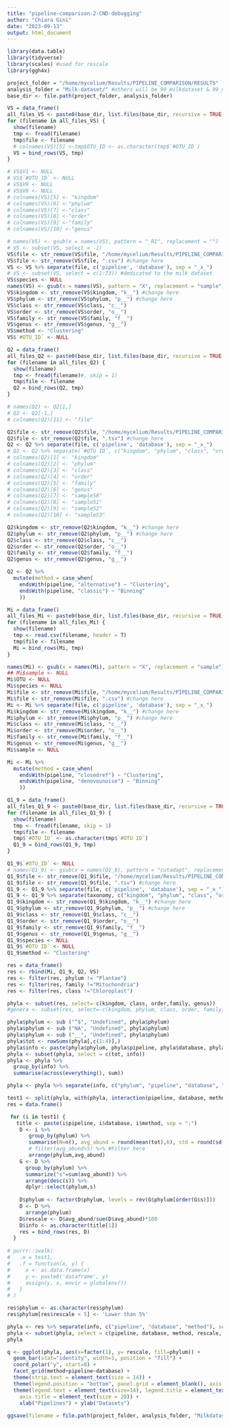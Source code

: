 ```yaml
---
title: "pipeline-comparison-2-CND-debugging"
author: "Chiara Gini"
date: "2023-09-13"
output: html_document
---
```


```r
library(data.table)
library(tidyverse)
library(scales) #used for rescale
library(ggh4x)
```


```r
project_folder = "/home/mycelium/Results/PIPELINE_COMPARISON/RESULTS"
analysis_folder = "Milk-dataset/" #others will be 99_milkdataset & 99_mockrobiota
base_dir <- file.path(project_folder, analysis_folder)
```


```r
VS = data_frame()
all_files_VS <- paste0(base_dir, list.files(base_dir, recursive = TRUE, pattern = "Vsearch"))
for (filename in all_files_VS) {
  show(filename)
  tmp <- fread(filename)
  tmp$file <- filename
  # colnames(VS)[5] <-tmp$OTU_ID <- as.character(tmp$`#OTU_ID`)
  VS = bind_rows(VS, tmp)
}

# VS$V1 <- NULL 
# VS$`#OTU_ID` <- NULL
# VS$V9 <- NULL
# VS$V8 <- NULL
# colnames(VS)[5] <- "kingdom"
# colnames(VS)[6] <-"phylum"
# colnames(VS)[7] <-"class" 
# colnames(VS)[8] <-"order"
# colnames(VS)[9] <-"family"
# colnames(VS)[10] <-"genus"

# names(VS) <- gsub(x = names(VS), pattern = "_R1", replacement = "")
# VS <- subset(VS, select = -1)
VS$file <- str_remove(VS$file, "/home/mycelium/Results/PIPELINE_COMPARISON/RESULTS/Milk-dataset/otu_table-") #change here
VS$file <- str_remove(VS$file, ".csv") #change here
VS <- VS %>% separate(file, c('pipeline', 'database'), sep = "_x_")
# VS <- subset(VS, select = c(1:73)) #dedicated to the milk dataset
VS$species <- NULL
names(VS) <- gsub(x = names(VS), pattern = "X", replacement = "sample")
VS$kingdom <- str_remove(VS$kingdom, "k__") #change here
VS$phylum <- str_remove(VS$phylum, "p__") #change here
VS$class <- str_remove(VS$class, "c__")
VS$order <- str_remove(VS$order, "o__")
VS$family <- str_remove(VS$family, "f__")
VS$genus <- str_remove(VS$genus, "g__")
VS$method <- "Clustering"
VS$`#OTU_ID` <- NULL
```


```r
Q2 = data_frame()
all_files_Q2 <- paste0(base_dir, list.files(base_dir, recursive = TRUE, pattern = "Qiime2"))
for (filename in all_files_Q2) {
  show(filename)
  tmp <- fread(filename)#, skip = 1)
  tmp$file <- filename
  Q2 = bind_rows(Q2, tmp)
}

# names(Q2) <- Q2[1,]
# Q2 <- Q2[-1,]
# colnames(Q2)[11] <- "file"

Q2$file <- str_remove(Q2$file, "/home/mycelium/Results/PIPELINE_COMPARISON/RESULTS/Milk-dataset/feature-table_") #change here
Q2$file <- str_remove(Q2$file, ".tsv") #change here
Q2 <- Q2 %>% separate(file, c('pipeline', 'database'), sep = "_x_")
# Q2 <- Q2 %>% separate(`#OTU ID`, c("kingdom", "phylum", "class", "order", "family", "genus"), sep = ";")
# colnames(Q2)[1] <- "kingdom"
# colnames(Q2)[2] <- "phylum"
# colnames(Q2)[3] <- "class"
# colnames(Q2)[4] <- "order"
# colnames(Q2)[5] <- "family"
# colnames(Q2)[6] <- "genus"
# colnames(Q2)[7] <- "sample50"
# colnames(Q2)[8] <- "sample51"
# colnames(Q2)[9] <- "sample52"
# colnames(Q2)[10] <- "sample53"

Q2$kingdom <- str_remove(Q2$kingdom, "k__") #change here
Q2$phylum <- str_remove(Q2$phylum, "p__") #change here
Q2$class <- str_remove(Q2$class, "c__")
Q2$order <- str_remove(Q2$order, "o__")
Q2$family <- str_remove(Q2$family, "f__")
Q2$genus <- str_remove(Q2$genus, "g__")

Q2 <- Q2 %>%
  mutate(method = case_when(
    endsWith(pipeline, "alternative") ~ "Clustering",
    endsWith(pipeline, "classic") ~ "Binning"
    ))
```


```r
Mi = data_frame()
all_files_Mi <- paste0(base_dir, list.files(base_dir, recursive = TRUE, pattern = "Micca"))
for (filename in all_files_Mi) {
  show(filename)
  tmp <- read.csv(filename, header = T)
  tmp$file <- filename
  Mi = bind_rows(Mi, tmp)
}

names(Mi) <- gsub(x = names(Mi), pattern = "X", replacement = "sample")
## Mi$sample <- NULL
Mi$OTU <- NULL
Mi$species <- NULL
Mi$file <- str_remove(Mi$file, "/home/mycelium/Results/PIPELINE_COMPARISON/RESULTS/Milk-dataset/taxonomy_") #change here
Mi$file <- str_remove(Mi$file, ".csv") #change here
Mi <- Mi %>% separate(file, c('pipeline', 'database'), sep = "_x_")
Mi$kingdom <- str_remove(Mi$kingdom, "k__") #change here
Mi$phylum <- str_remove(Mi$phylum, "p__") #change here
Mi$class <- str_remove(Mi$class, "c__")
Mi$order <- str_remove(Mi$order, "o__")
Mi$family <- str_remove(Mi$family, "f__")
Mi$genus <- str_remove(Mi$genus, "g__")
Mi$sample <- NULL

Mi <- Mi %>%
  mutate(method = case_when(
    endsWith(pipeline, "closedref") ~ "Clustering",
    endsWith(pipeline, "denovounoise") ~ "Binning"
    ))
```


```r
Q1_9 = data_frame()
all_files_Q1_9 <- paste0(base_dir, list.files(base_dir, recursive = TRUE, pattern = "Qiime1.9"))
for (filename in all_files_Q1_9) {
  show(filename)
  tmp <- fread(filename, skip = 1)
  tmp$file <- filename
  tmp$`#OTU ID` <- as.character(tmp$`#OTU ID`)
  Q1_9 = bind_rows(Q1_9, tmp)
}

Q1_9$`#OTU_ID` <- NULL
# names(Q1_9) <- gsub(x = names(Q1_9), pattern = "cutadapt", replacement = "")
Q1_9$file <- str_remove(Q1_9$file, "/home/mycelium/Results/PIPELINE_COMPARISON/RESULTS/Milk-dataset/otu_table_") #filtered_") if milkdataset, else change 
Q1_9$file <- str_remove(Q1_9$file, ".tsv") #change here
Q1_9 <- Q1_9 %>% separate(file, c('pipeline', 'database'), sep = "_x_")
Q1_9 <- Q1_9 %>% separate(taxonomy, c("kingdom", "phylum", "class", "order", "family", "genus"), sep = "; ")
Q1_9$kingdom <- str_remove(Q1_9$kingdom, "k__") #change here
Q1_9$phylum <- str_remove(Q1_9$phylum, "p__") #change here
Q1_9$class <- str_remove(Q1_9$class, "c__")
Q1_9$order <- str_remove(Q1_9$order, "o__")
Q1_9$family <- str_remove(Q1_9$family, "f__")
Q1_9$genus <- str_remove(Q1_9$genus, "g__")
Q1_9$species <- NULL
Q1_9$`#OTU ID` <- NULL
Q1_9$method <- "Clustering"
```

```r
res = data_frame()
res <- rbind(Mi, Q1_9, Q2, VS)
res <- filter(res, phylum != "Plantae")
res <- filter(res, family !="Mitochondria")
res <- filter(res, class !="Chloroplast")

phyla <- subset(res, select=-c(kingdom, class, order,family, genus))
#genera <- subset(res, select=-c(kingdom, phylum, class, order, family))

phyla$phylum <- sub ("^$", "Undefined", phyla$phylum)
phyla$phylum <- sub ("NA", "Undefined", phyla$phylum)
phyla$phylum <- sub ("__", "Undefined", phyla$phylum)
phyla$tot <- rowSums(phyla[,c(1:4)],)
phyla$info <- paste(phyla$phylum, phyla$pipeline, phyla$database, phyla$method, sep = ";")
phyla <- subset(phyla, select = c(tot, info))
phyla <- phyla %>%
  group_by(info) %>%
  summarise(across(everything(), sum))

phyla <- phyla %>% separate(info, c("phylum", "pipeline", "database", "method"), sep = ";")
```

```r
test1 <- split(phyla, with(phyla, interaction(pipeline, database, method)), drop = TRUE)
res = data.frame()

 for (i in test1) {
   title <- paste(i$pipeline, i$database, i$method, sep = ";")
    D <- i %>%
       group_by(phylum) %>%
       summarise(N=n(), avg_abund = round(mean(tot),6), std = round(sd(tot),3)) %>%
       # filter(avg_abund>5) %>% #Filter here
       arrange(phylum,avg_abund)
    G <- D %>%
      group_by(phylum) %>%
      summarize("s"=sum(avg_abund)) %>%
      arrange(desc(s)) %>%
      dplyr::select(phylum,s)
  
    D$phylum <- factor(D$phylum, levels = rev(G$phylum[order(G$s)]))
    D <- D %>%
      arrange(phylum)
    D$rescale <- D$avg_abund/sum(D$avg_abund)*100
    D$info <- as.character(title[1])
    res = bind_rows(res, D)
  }
  
# purrr::iwalk(
#   .x = test1,
#   .f = function(x, y) {
#     x <- as.data.frame(x)
#     y <- paste0('dataframe', y)
#     assign(y, x, envir = globalenv())
#   }
# )
```

```r
res$phylum <- as.character(res$phylum)
res$phylum[res$rescale < 5] <- 'Lower than 5%'

phyla <- res %>% separate(info, c("pipeline", "database", "method"), sep = ";")
phyla <- subset(phyla, select = c(pipeline, database, method, rescale, phylum))
phyla

```

```r
q <- ggplot(phyla, aes(x=factor(1), y= rescale, fill=phylum)) +
  geom_bar(stat="identity", width=1, position = "fill") +
  coord_polar("y", start=0) +
  facet_grid(method+pipeline~database) +
  theme(strip.text = element_text(size = 14)) +
  theme(legend.position = "bottom", panel.grid = element_blank(), axis.text = element_blank()) +
  theme(legend.text = element_text(size=14), legend.title = element_text(size=16), axis.title.x = element_text(size = 20),
    axis.title = element_text(size = 20)) +
    xlab("Pipelines") + ylab("Datasets")
  
ggsave(filename = file.path(project_folder, analysis_folder, "Milkdataset-full.png"), plot = q, device = "png", width = 16, height = 18)
```
